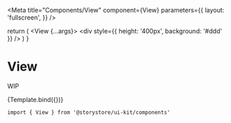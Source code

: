 
<Meta
  title="Components/View"
  component={View}
  parameters={{
    layout: 'fullscreen',
  }}
/>

  return (
    <View {...args}>
      <div style={{ height: '400px', background: '#ddd' }} />
    </View>
  )
}

# View

WIP

<Canvas withSource="open">
  <Story name="View">{Template.bind({})}</Story>
</Canvas>

```
import { View } from '@storystore/ui-kit/components'
```
